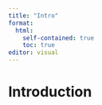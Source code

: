 ```yaml
---
title: "Intro"
format: 
  html: 
    self-contained: true
    toc: true
editor: visual
---
```


# Introduction


